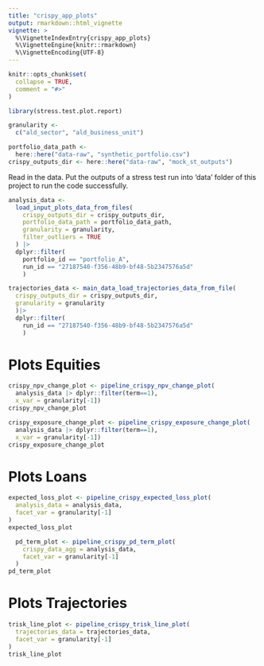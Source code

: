 ```yaml
---
title: "crispy_app_plots"
output: rmarkdown::html_vignette
vignette: >
  %\VignetteIndexEntry{crispy_app_plots}
  %\VignetteEngine{knitr::rmarkdown}
  %\VignetteEncoding{UTF-8}
---
```


```r
knitr::opts_chunk$set(
  collapse = TRUE,
  comment = "#>"
)
```

```r
library(stress.test.plot.report)
```



```r
granularity <-
  c("ald_sector", "ald_business_unit")

portfolio_data_path <-
  here::here("data-raw", "synthetic_portfolio.csv")
crispy_outputs_dir <- here::here("data-raw", "mock_st_outputs")
```

Read in the data. Put the outputs of a stress test run into 'data' folder of this project to run the code successfully.

```r
analysis_data <-
  load_input_plots_data_from_files(
    crispy_outputs_dir = crispy_outputs_dir,
    portfolio_data_path = portfolio_data_path,
    granularity = granularity,
    filter_outliers = TRUE
  ) |>
  dplyr::filter(
    portfolio_id == "portfolio_A",
    run_id == "27187540-f356-48b9-bf48-5b2347576a5d"
    )

trajectories_data <- main_data_load_trajectories_data_from_file(
  crispy_outputs_dir = crispy_outputs_dir,
  granularity = granularity
  )|>
  dplyr::filter(
    run_id == "27187540-f356-48b9-bf48-5b2347576a5d"
    )
```



# Plots Equities


```r
crispy_npv_change_plot <- pipeline_crispy_npv_change_plot(
  analysis_data |> dplyr::filter(term==1),
  x_var = granularity[-1])
crispy_npv_change_plot
```



```r

crispy_exposure_change_plot <- pipeline_crispy_exposure_change_plot(
  analysis_data |> dplyr::filter(term==1),
  x_var = granularity[-1])
crispy_exposure_change_plot
```



# Plots Loans

```r

expected_loss_plot <- pipeline_crispy_expected_loss_plot(
  analysis_data = analysis_data,
  facet_var = granularity[-1]
)
expected_loss_plot

```


```r
  pd_term_plot <- pipeline_crispy_pd_term_plot(
    crispy_data_agg = analysis_data,
    facet_var = granularity[-1]
  )
pd_term_plot
```


# Plots Trajectories

```r

trisk_line_plot <- pipeline_crispy_trisk_line_plot(
  trajectories_data = trajectories_data,
  facet_var = granularity[-1]
)
trisk_line_plot

```

